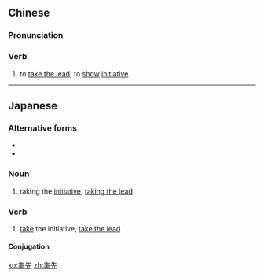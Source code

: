 ==Chinese==
{{zh-forms}}

===Pronunciation===
{{zh-pron
|m=shuàixiān
|c=seot1 sin1
|mn=qz,xm:soài-sian/tw,zz:sut-sian
|cat=v
}}

===Verb===
{{zh-verb}}

# to [[take the lead]]; to [[show]] [[initiative]]

----

==Japanese==
{{ja-kanjitab|そつ|k1=そっ|せん|yomi=on}}

===Alternative forms===
* {{l|ja|帥先}}
* {{l/ja|卒先}}

===Noun===
{{ja-noun|そっせん}}

# taking the [[initiative]], [[taking the lead]]

===Verb===
{{ja-verb-suru|tr=intrans|そっせん}}

# [[take]] the initiative, [[take the lead]]

====Conjugation====
{{ja-suru|そっせん}}

[[ko:率先]]
[[zh:率先]]